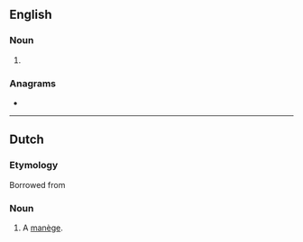 {{also|Manege|manége|manège}}
==English==

===Noun===
{{en-noun|-}}

# {{alternative spelling of|en|manège}}

===Anagrams===
* {{anagrams|en|a=aeegmn|Meegan|menage|ménage}}

----

==Dutch==

===Etymology===
Borrowed from {{bor|nl|fr|manège}}

===Noun===
{{nl-noun|f|-s|manegetje}}

# A [[manège]].